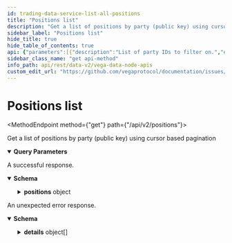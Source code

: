 ```yaml
---
id: trading-data-service-list-all-positions
title: "Positions list"
description: "Get a list of positions by party (public key) using cursor based pagination"
sidebar_label: "Positions list"
hide_title: true
hide_table_of_contents: true
api: {"parameters":[{"description":"List of party IDs to filter on.","explode":true,"in":"query","name":"filter.partyIds","required":false,"schema":{"items":{"type":"string"},"type":"array"}},{"description":"List of market IDs to filter on.","explode":true,"in":"query","name":"filter.marketIds","required":false,"schema":{"items":{"type":"string"},"type":"array"}},{"in":"query","name":"pagination.first","required":false,"schema":{"format":"int32","type":"integer"}},{"in":"query","name":"pagination.after","required":false,"schema":{"type":"string"}},{"in":"query","name":"pagination.last","required":false,"schema":{"format":"int32","type":"integer"}},{"in":"query","name":"pagination.before","required":false,"schema":{"type":"string"}},{"description":"Newest records first, older records last, default is true.","in":"query","name":"pagination.newestFirst","required":false,"schema":{"type":"boolean"}}],"responses":{"200":{"content":{"application/json":{"schema":{"properties":{"positions":{"title":"A list of 0 or more positions","properties":{"edges":{"items":{"properties":{"cursor":{"title":"A cursor that can be used to fetch further pages","type":"string"},"node":{"title":"Represents position data for a party on the specified market on Vega","properties":{"averageEntryPrice":{"description":"Average entry price for the position, the price is an integer, for example `123456` is a correctly\nformatted price of `1.23456` assuming market configured to 5 decimal places\nThis field is an unsigned integer passed as a string and needs to be scaled using the market's decimal places.","type":"string"},"lossSocialisationAmount":{"description":"Sum of profit that could not be paid due to loss socialisation.","type":"string"},"marketId":{"title":"Market identifier","type":"string"},"openVolume":{"description":"Open volume for the position, value is signed +ve for long and -ve for short\nThis field is an unsigned integer passed as a string and needs to be scaled using the market's position decimal places.","format":"int64","type":"string"},"partyId":{"title":"Party identifier","type":"string"},"positionStatus":{"description":"Position status, indicating whether the party was distressed and had orders cancelled or was closed out.","default":"POSITION_STATUS_UNSPECIFIED","enum":["POSITION_STATUS_UNSPECIFIED","POSITION_STATUS_ORDERS_CLOSED","POSITION_STATUS_CLOSED_OUT"],"type":"string","title":"vegaPositionStatus"},"realisedPnl":{"description":"Realised profit and loss for the position, value is signed +ve for long and -ve for short\nThis field is an unsigned integer passed as a string and needs to be scaled using the market's decimal places.","type":"string"},"unrealisedPnl":{"description":"Unrealised profit and loss for the position, value is signed +ve for long and -ve for short\nThis field is an unsigned integer passed as a string and needs to be scaled using the market's decimal places.","type":"string"},"updatedAt":{"format":"int64","title":"Timestamp for the latest time the position was updated","type":"string"}},"type":"object"}},"title":"Represents the position data with corresponding cursor for it","type":"object"},"title":"List of positions data","type":"array"},"pageInfo":{"title":"Page information that is used for fetching further pages","properties":{"endCursor":{"title":"End cursor","type":"string"},"hasNextPage":{"title":"Indicator if there is a next page","type":"boolean"},"hasPreviousPage":{"title":"Indicator if there is a previous page","type":"boolean"},"startCursor":{"title":"Start cursor","type":"string"}},"type":"object"}},"type":"object"}},"title":"Response to query for listing of positions, given the filter is supplied","type":"object"}}},"description":"A successful response."},"default":{"content":{"application/json":{"schema":{"properties":{"code":{"format":"int32","type":"integer"},"details":{"items":{"additionalProperties":{},"properties":{"@type":{"type":"string"}},"type":"object","title":"protobufAny"},"type":"array"},"message":{"type":"string"}},"type":"object","title":"googlerpcStatus"}}},"description":"An unexpected error response."}},"tags":["TradingDataService"],"description":"Get a list of positions by party (public key) using cursor based pagination","operationId":"TradingDataService_ListAllPositions","method":"get","path":"/api/v2/positions","servers":[{"url":"https://api.n06.testnet.vega.xyz","description":"n06 (data node)"},{"url":"https://api.n07.testnet.vega.xyz","description":"n07 (data node)"},{"url":"https://api.n08.testnet.vega.xyz","description":"n08 (data node)"},{"url":"https://api.n09.testnet.vega.xyz","description":"n09 (data node)"},{"url":"https://api.n10.testnet.vega.xyz","description":"n10 (data node)"},{"url":"https://api.n11.testnet.vega.xyz","description":"n11 (data node)"}],"info":{"title":"Vega data node APIs","version":"v0.70.0"},"postman":{"name":"Positions list","description":{"content":"Get a list of positions by party (public key) using cursor based pagination","type":"text/plain"},"url":{"path":["api","v2","positions"],"host":["{{baseUrl}}"],"query":[{"disabled":false,"description":{"content":"List of party IDs to filter on.","type":"text/plain"},"key":"filter.partyIds","value":""},{"disabled":false,"description":{"content":"List of market IDs to filter on.","type":"text/plain"},"key":"filter.marketIds","value":""},{"disabled":false,"key":"pagination.first","value":""},{"disabled":false,"key":"pagination.after","value":""},{"disabled":false,"key":"pagination.last","value":""},{"disabled":false,"key":"pagination.before","value":""},{"disabled":false,"description":{"content":"Newest records first, older records last, default is true.","type":"text/plain"},"key":"pagination.newestFirst","value":""}],"variable":[]},"header":[{"key":"Accept","value":"application/json"}],"method":"GET"}}
sidebar_class_name: "get api-method"
info_path: api/rest/data-v2/vega-data-node-apis
custom_edit_url: "https://github.com/vegaprotocol/documentation/issues/new?labels=documentation&title=[Documentation] Requesting changes to 'Positions list' (trading-data-service-list-all-positions)"
---
```



<h1 className={"openapi__heading"}>Positions list</h1>

<MethodEndpoint method={"get"} path={"/api/v2/positions"}></MethodEndpoint>



Get a list of positions by party (public key) using cursor based pagination

<details style={{"marginBottom":"1rem"}} className={"openapi-markdown__details"} data-collapsed={false} open={true}><summary style={{}}><strong>Query Parameters</strong></summary><div><ul><ParamsItem className={"paramsItem"} param={{"description":"List of party IDs to filter on.","explode":true,"in":"query","name":"filter.partyIds","required":false,"schema":{"items":{"type":"string"},"type":"array"}}}></ParamsItem><ParamsItem className={"paramsItem"} param={{"description":"List of market IDs to filter on.","explode":true,"in":"query","name":"filter.marketIds","required":false,"schema":{"items":{"type":"string"},"type":"array"}}}></ParamsItem><ParamsItem className={"paramsItem"} param={{"in":"query","name":"pagination.first","required":false,"schema":{"format":"int32","type":"integer"}}}></ParamsItem><ParamsItem className={"paramsItem"} param={{"in":"query","name":"pagination.after","required":false,"schema":{"type":"string"}}}></ParamsItem><ParamsItem className={"paramsItem"} param={{"in":"query","name":"pagination.last","required":false,"schema":{"format":"int32","type":"integer"}}}></ParamsItem><ParamsItem className={"paramsItem"} param={{"in":"query","name":"pagination.before","required":false,"schema":{"type":"string"}}}></ParamsItem><ParamsItem className={"paramsItem"} param={{"description":"Newest records first, older records last, default is true.","in":"query","name":"pagination.newestFirst","required":false,"schema":{"type":"boolean"}}}></ParamsItem></ul></div></details><div><div><ApiTabs><TabItem label={"200"} value={"200"}><div>

A successful response.

</div><div><MimeTabs className={"openapi-tabs__mime"} schemaType={"response"}><TabItem label={"application/json"} value={"application/json"}><SchemaTabs className={"openapi-tabs__schema"}><TabItem label={"Schema"} value={"Schema"}><details style={{}} className={"openapi-markdown__details"} data-collapsed={false} open={true}><summary style={{"textAlign":"left"}}><strong>Schema</strong></summary><div style={{"textAlign":"left","marginLeft":"1rem"}}></div><ul style={{"marginLeft":"1rem"}}><SchemaItem collapsible={true} className={"schemaItem"}><details style={{}} className={"openapi-markdown__details"}><summary style={{}}><strong>positions</strong><span style={{"opacity":"0.6"}}> object</span></summary><div style={{"marginLeft":"1rem"}}><SchemaItem collapsible={true} className={"schemaItem"}><details style={{}} className={"openapi-markdown__details"}><summary style={{}}><strong>edges</strong><span style={{"opacity":"0.6"}}> object[]</span></summary><div style={{"marginLeft":"1rem"}}><li><div style={{"fontSize":"var(--ifm-code-font-size)","opacity":"0.6","marginLeft":"-.5rem","paddingBottom":".5rem"}}>Array [</div></li><SchemaItem collapsible={false} name={"cursor"} required={false} schemaName={"A cursor that can be used to fetch further pages"} qualifierMessage={undefined} schema={{"title":"A cursor that can be used to fetch further pages","type":"string"}}></SchemaItem><SchemaItem collapsible={true} className={"schemaItem"}><details style={{}} className={"openapi-markdown__details"}><summary style={{}}><strong>node</strong><span style={{"opacity":"0.6"}}> object</span></summary><div style={{"marginLeft":"1rem"}}><SchemaItem collapsible={false} name={"averageEntryPrice"} required={false} schemaName={"string"} qualifierMessage={undefined} schema={{"description":"Average entry price for the position, the price is an integer, for example `123456` is a correctly\nformatted price of `1.23456` assuming market configured to 5 decimal places\nThis field is an unsigned integer passed as a string and needs to be scaled using the market's decimal places.","type":"string"}}></SchemaItem><SchemaItem collapsible={false} name={"lossSocialisationAmount"} required={false} schemaName={"string"} qualifierMessage={undefined} schema={{"description":"Sum of profit that could not be paid due to loss socialisation.","type":"string"}}></SchemaItem><SchemaItem collapsible={false} name={"marketId"} required={false} schemaName={"Market identifier"} qualifierMessage={undefined} schema={{"title":"Market identifier","type":"string"}}></SchemaItem><SchemaItem collapsible={false} name={"openVolume"} required={false} schemaName={"int64"} qualifierMessage={undefined} schema={{"description":"Open volume for the position, value is signed +ve for long and -ve for short\nThis field is an unsigned integer passed as a string and needs to be scaled using the market's position decimal places.","format":"int64","type":"string"}}></SchemaItem><SchemaItem collapsible={false} name={"partyId"} required={false} schemaName={"Party identifier"} qualifierMessage={undefined} schema={{"title":"Party identifier","type":"string"}}></SchemaItem><SchemaItem collapsible={false} name={"positionStatus"} required={false} schemaName={"vegaPositionStatus"} qualifierMessage={"**Possible values:** [`POSITION_STATUS_UNSPECIFIED`, `POSITION_STATUS_ORDERS_CLOSED`, `POSITION_STATUS_CLOSED_OUT`]"} schema={{"description":"Position status, indicating whether the party was distressed and had orders cancelled or was closed out.","default":"POSITION_STATUS_UNSPECIFIED","enum":["POSITION_STATUS_UNSPECIFIED","POSITION_STATUS_ORDERS_CLOSED","POSITION_STATUS_CLOSED_OUT"],"type":"string","title":"vegaPositionStatus"}}></SchemaItem><SchemaItem collapsible={false} name={"realisedPnl"} required={false} schemaName={"string"} qualifierMessage={undefined} schema={{"description":"Realised profit and loss for the position, value is signed +ve for long and -ve for short\nThis field is an unsigned integer passed as a string and needs to be scaled using the market's decimal places.","type":"string"}}></SchemaItem><SchemaItem collapsible={false} name={"unrealisedPnl"} required={false} schemaName={"string"} qualifierMessage={undefined} schema={{"description":"Unrealised profit and loss for the position, value is signed +ve for long and -ve for short\nThis field is an unsigned integer passed as a string and needs to be scaled using the market's decimal places.","type":"string"}}></SchemaItem><SchemaItem collapsible={false} name={"updatedAt"} required={false} schemaName={"int64"} qualifierMessage={undefined} schema={{"format":"int64","title":"Timestamp for the latest time the position was updated","type":"string"}}></SchemaItem></div></details></SchemaItem><li><div style={{"fontSize":"var(--ifm-code-font-size)","opacity":"0.6","marginLeft":"-.5rem"}}>]</div></li></div></details></SchemaItem><SchemaItem collapsible={true} className={"schemaItem"}><details style={{}} className={"openapi-markdown__details"}><summary style={{}}><strong>pageInfo</strong><span style={{"opacity":"0.6"}}> object</span></summary><div style={{"marginLeft":"1rem"}}><SchemaItem collapsible={false} name={"endCursor"} required={false} schemaName={"End cursor"} qualifierMessage={undefined} schema={{"title":"End cursor","type":"string"}}></SchemaItem><SchemaItem collapsible={false} name={"hasNextPage"} required={false} schemaName={"Indicator if there is a next page"} qualifierMessage={undefined} schema={{"title":"Indicator if there is a next page","type":"boolean"}}></SchemaItem><SchemaItem collapsible={false} name={"hasPreviousPage"} required={false} schemaName={"Indicator if there is a previous page"} qualifierMessage={undefined} schema={{"title":"Indicator if there is a previous page","type":"boolean"}}></SchemaItem><SchemaItem collapsible={false} name={"startCursor"} required={false} schemaName={"Start cursor"} qualifierMessage={undefined} schema={{"title":"Start cursor","type":"string"}}></SchemaItem></div></details></SchemaItem></div></details></SchemaItem></ul></details></TabItem><TabItem label={"Example (from schema)"} value={"Example (from schema)"}><ResponseSamples responseExample={"{\n  \"positions\": {\n    \"edges\": [\n      {\n        \"cursor\": \"string\",\n        \"node\": {\n          \"averageEntryPrice\": \"string\",\n          \"lossSocialisationAmount\": \"string\",\n          \"marketId\": \"string\",\n          \"openVolume\": \"string\",\n          \"partyId\": \"string\",\n          \"positionStatus\": \"POSITION_STATUS_UNSPECIFIED\",\n          \"realisedPnl\": \"string\",\n          \"unrealisedPnl\": \"string\",\n          \"updatedAt\": \"string\"\n        }\n      }\n    ],\n    \"pageInfo\": {\n      \"endCursor\": \"string\",\n      \"hasNextPage\": true,\n      \"hasPreviousPage\": true,\n      \"startCursor\": \"string\"\n    }\n  }\n}"} language={"json"}></ResponseSamples></TabItem></SchemaTabs></TabItem></MimeTabs></div></TabItem><TabItem label={"default"} value={"default"}><div>

An unexpected error response.

</div><div><MimeTabs className={"openapi-tabs__mime"} schemaType={"response"}><TabItem label={"application/json"} value={"application/json"}><SchemaTabs className={"openapi-tabs__schema"}><TabItem label={"Schema"} value={"Schema"}><details style={{}} className={"openapi-markdown__details"} data-collapsed={false} open={true}><summary style={{"textAlign":"left"}}><strong>Schema</strong></summary><div style={{"textAlign":"left","marginLeft":"1rem"}}></div><ul style={{"marginLeft":"1rem"}}><SchemaItem collapsible={false} name={"code"} required={false} schemaName={"int32"} qualifierMessage={undefined} schema={{"format":"int32","type":"integer"}}></SchemaItem><SchemaItem collapsible={true} className={"schemaItem"}><details style={{}} className={"openapi-markdown__details"}><summary style={{}}><strong>details</strong><span style={{"opacity":"0.6"}}> object[]</span></summary><div style={{"marginLeft":"1rem"}}><li><div style={{"fontSize":"var(--ifm-code-font-size)","opacity":"0.6","marginLeft":"-.5rem","paddingBottom":".5rem"}}>Array [</div></li><SchemaItem collapsible={false} name={"@type"} required={false} schemaName={"string"} qualifierMessage={undefined} schema={{"type":"string"}}></SchemaItem><li><div style={{"fontSize":"var(--ifm-code-font-size)","opacity":"0.6","marginLeft":"-.5rem"}}>]</div></li></div></details></SchemaItem><SchemaItem collapsible={false} name={"message"} required={false} schemaName={"string"} qualifierMessage={undefined} schema={{"type":"string"}}></SchemaItem></ul></details></TabItem><TabItem label={"Example (from schema)"} value={"Example (from schema)"}><ResponseSamples responseExample={"{\n  \"code\": 0,\n  \"details\": [\n    {\n      \"@type\": \"string\"\n    }\n  ],\n  \"message\": \"string\"\n}"} language={"json"}></ResponseSamples></TabItem></SchemaTabs></TabItem></MimeTabs></div></TabItem></ApiTabs></div></div>
